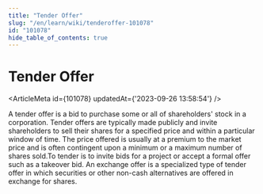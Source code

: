 ```yaml
---
title: "Tender Offer"
slug: "/en/learn/wiki/tenderoffer-101078"
id: "101078"
hide_table_of_contents: true
---
```



# Tender Offer

<ArticleMeta id={101078} updatedAt={'2023-09-26 13:58:54'} />
<div className='border-solid border-b border-t-0 my-4 border-[var(--ifm-color-gray-300)]' />

A tender offer is a bid to purchase some or all of shareholders' stock in a corporation. Tender offers are typically made publicly and invite shareholders to sell their shares for a specified price and within a particular window of time. The price offered is usually at a premium to the market price and is often contingent upon a minimum or a maximum number of shares sold.To tender is to invite bids for a project or accept a formal offer such as a takeover bid. An exchange offer is a specialized type of tender offer in which securities or other non-cash alternatives are offered in exchange for shares.

